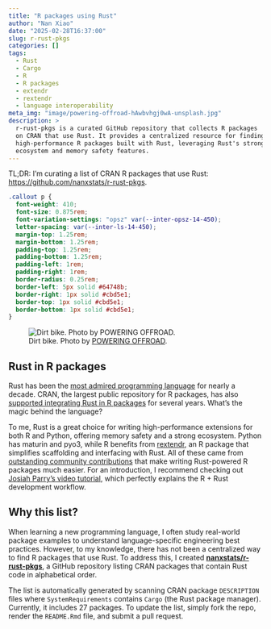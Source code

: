 ```yaml
---
title: "R packages using Rust"
author: "Nan Xiao"
date: "2025-02-28T16:37:00"
slug: r-rust-pkgs
categories: []
tags:
  - Rust
  - Cargo
  - R
  - R packages
  - extendr
  - rextendr
  - language interoperability
meta_img: "image/powering-offroad-hAwbvhgj0wA-unsplash.jpg"
description: >
  r-rust-pkgs is a curated GitHub repository that collects R packages
  on CRAN that use Rust. It provides a centralized resource for finding
  high-performance R packages built with Rust, leveraging Rust's strong
  ecosystem and memory safety features.
---
```


::: {.callout}
TL;DR: I'm curating a list of CRAN R packages that use Rust:
<https://github.com/nanxstats/r-rust-pkgs>.
:::

```css
.callout p {
  font-weight: 410;
  font-size: 0.875rem;
  font-variation-settings: "opsz" var(--inter-opsz-14-450);
  letter-spacing: var(--inter-ls-14-450);
  margin-top: 1.25rem;
  margin-bottom: 1.25rem;
  padding-top: 1.25rem;
  padding-bottom: 1.25rem;
  padding-left: 1rem;
  padding-right: 1rem;
  border-radius: 0.25rem;
  border-left: 5px solid #64748b;
  border-right: 1px solid #cbd5e1;
  border-top: 1px solid #cbd5e1;
  border-bottom: 1px solid #cbd5e1;
}
```

![Dirt bike. Photo by [POWERING OFFROAD](https://unsplash.com/photos/hAwbvhgj0wA).
](/image/powering-offroad-hAwbvhgj0wA-unsplash.jpg)

## Rust in R packages

Rust has been the [most admired programming
language](https://github.blog/developer-skills/programming-languages-and-frameworks/why-rust-is-the-most-admired-language-among-developers/)
for nearly a decade.
CRAN, the largest public repository for R packages,
has also [supported integrating Rust in R packages](https://cran.r-project.org/web/packages/using_rust.html) for several years. What's the magic behind the language?

To me, Rust is a great choice for writing high-performance extensions for
both R and Python, offering memory safety and a strong ecosystem.
Python has maturin and pyo3, while R benefits from
[rextendr](https://extendr.github.io/rextendr/), an R package that simplifies
scaffolding and interfacing with Rust.
All of these came from [outstanding community
contributions](https://archive.r-consortium.org/blog/2023/07/06/r-consortium-funded-project-extendr-provides-rust-extensions-for-r)
that make writing Rust-powered R packages much easier.
For an introduction, I recommend checking out
[Josiah Parry's video tutorial](https://www.youtube.com/watch?v=tRm-Qq2_Ap0),
which perfectly explains the R + Rust development workflow.

## Why this list?

When learning a new programming language, I often study real-world package
examples to understand language-specific engineering best practices.
However, to my knowledge, there has not been a centralized way to find
R packages that use Rust. To address this, I created
[**nanxstats/r-rust-pkgs**](https://github.com/nanxstats/r-rust-pkgs),
a GitHub repository listing CRAN packages that contain Rust code
in alphabetical order.

The list is automatically generated by scanning CRAN package `DESCRIPTION`
files where `SystemRequirements` contains `Cargo` (the Rust package manager).
Currently, it includes 27 packages. To update the list, simply fork the repo,
render the `README.Rmd` file, and submit a pull request.
